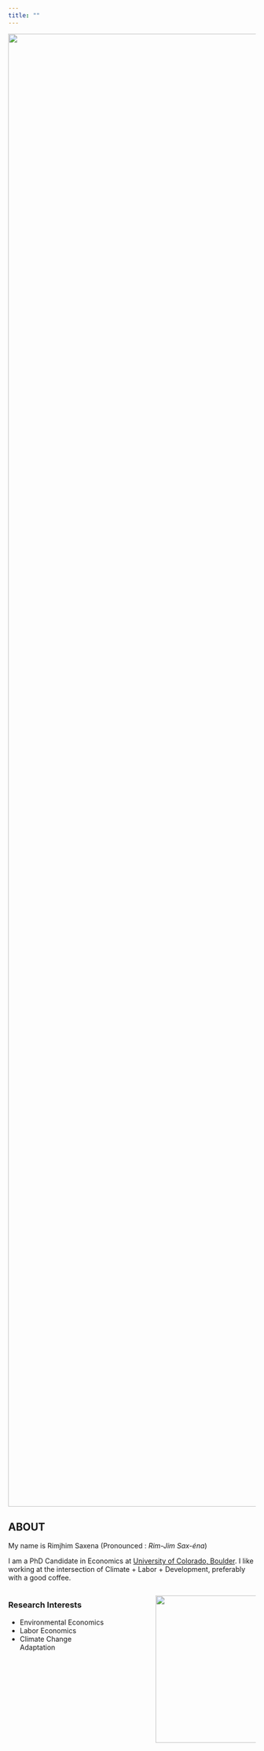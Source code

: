 ```yaml
---
title: ""
---
```


![](images/banner.png){fig-align="center" width="3000"}

## ABOUT

My name is Rimjhim Saxena (Pronounced : *Rim-Jim Sax-éna*)

I am a PhD Candidate in Economics at [University of Colorado, Boulder](https://www.colorado.edu/economics/). I like working at the intersection of Climate + Labor + Development, preferably with a good coffee.

::: columns
::: {.column width="40%"}
### Research Interests

-   Environmental Economics
-   Labor Economics
-   Climate Change Adaptation
:::

::: {.column width="10%"}
<!-- empty column to create gap -->
:::

::: {.column width="40%"}
![](images/IMG_1651-01.PNG){fig-align="right" width="300"}
:::
:::
